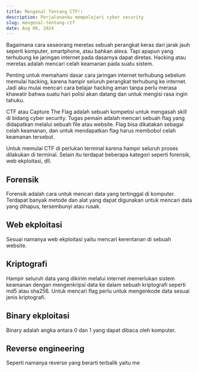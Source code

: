 ```yaml
---
title: Mengenal Tentang CTF!!
description: Perjalananku mempelajari cyber security
slug: mengenal-tentang-ctf
date: Aug 06, 2024
---
```


Bagaimana cara seseorang meretas sebuah perangkat keras dari jarak jauh seperti komputer, smartphone, atau 
bahkan alexa. Tapi apapun yang terhubung ke jaringan internet pada dasarnya dapat diretas. Hacking atau meretas
adalah mencari celah keamanan pada suatu sistem.

Penting untuk memahami dasar cara jaringan internet terhubung sebelum memulai hacking, karena hampir seluruh
perangkat terhubung ke internet. Jadi aku mulai mencari cara belajar hacking aman tanpa perlu merasa khawatir bahwa 
suatu hari polisi akan datang dan untuk mengisi rasa ingin tahuku.

CTF atau Capture The Flag adalah sebuah kompetisi untuk mengasah skill di bidang cyber security. Tugas pemain
adalah mencari sebuah flag yang didapatkan melalui sebuah file atau website. Flag bisa dikatakan sebagai celah
keamanan, dan untuk mendapatkan flag harus membobol celah keamanan tersebut.

Untuk memulai CTF di perlukan terminal karena hampir seluruh proses dilakukan di terminal. Selain itu terdapat
beberapa kategori seperti forensik, web ekploitasi, dll.

## Forensik 
Forensik adalah cara untuk mencari data yang tertinggal di komputer. Terdapat banyak metode dan alat yang dapat
digunakan untuk mencari data yang dihapus, tersembunyi atau rusak.

## Web ekploitasi
Sesuai namanya web ekploitasi yaitu mencari kerentanan di sebuah website.

## Kriptografi
Hampir seluruh data yang dikirim melalui internet memerlukan sistem keamanan dengan mengenkripsi
data ke dalam sebuah kriptografi seperti md5 atau sha256. Untuk mencari flag perlu untuk mengenkode
data sesuai jenis kriptografi.

## Binary ekploitasi
Binary adalah angka antara 0 dan 1 yang dapat dibaca oleh komputer.

## Reverse engineering
Seperti namanya reverse yang berarti terbalik yaitu me